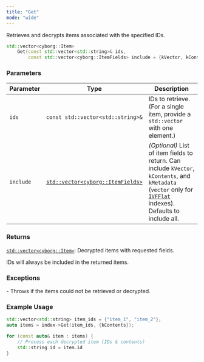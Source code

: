 ```yaml
---
title: "Get"
mode: "wide"
---
```


Retrieves and decrypts items associated with the specified IDs.

```cpp
std::vector<cyborg::Item> 
    Get(const std::vector<std::string>& ids,
        const std::vector<cyborg::ItemFields> include = {kVector, kContents, kMetadata});
```

### Parameters

| Parameter | Type | Description |
|-------------------|--------------------|-----------------------|
| `ids` | `const std::vector<std::string>&` | IDs to retrieve. (For a single item, provide a `std::vector` with one element.)|
| `include` | [`std::vector<cyborg::ItemFields>`](../types#itemfields) | _(Optional)_ List of item fields to return. Can include `kVector`, `kContents`, and `kMetadata` (`vector` only for [`IVFFlat`](../types#IndexIVFFlat) indexes). Defaults to include all. |

### Returns

[`std::vector<cyborg::Item>`](../types#item):  Decrypted items with requested fields.

<Tip>IDs will always be included in the returned items.</Tip>

### Exceptions

<AccordionGroup>
    <Accordion title="std::runtime_exception">
        - Throws if the items could not be retrieved or decrypted.
    </Accordion>
</AccordionGroup>

### Example Usage

```cpp
std::vector<std::string> item_ids = {"item_1", "item_2"};
auto items = index->Get(item_ids, {kContents});

for (const auto& item : items) {
    // Process each decrypted item (IDs & contents)
    std::string id = item.id
}
```